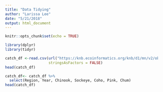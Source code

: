 ```yaml
---
title: "Data Tidying"
author: "Larissa Lee"
date: "5/21/2018"
output: html_document
---
```


```r
knitr::opts_chunk$set(echo = TRUE)
```

```r
library(dplyr)
library(tidyr)
```

```r
catch_df <-read.csv(url("https://knb.ecoinformatics.org/knb/d1/mn/v2/object/df35b.302.1", method = "libcurl"),
                    stringsAsFactors = FALSE)
head(catch_df)
```

```r
catch_df<- catch_df %>%
  select(Region, Year, Chinook, Sockeye, Coho, Pink, Chum)
head(catch_df)
```

